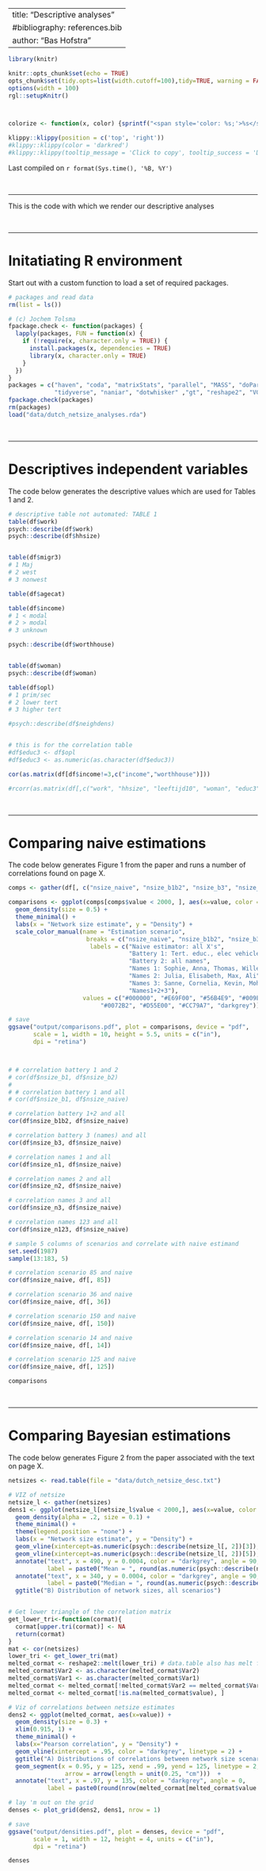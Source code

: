 
---
title: "Descriptive analyses"
#bibliography: references.bib
author: "Bas Hofstra"
---

```r
library(knitr)

knitr::opts_chunk$set(echo = TRUE)
opts_chunk$set(tidy.opts=list(width.cutoff=100),tidy=TRUE, warning = FALSE, message = FALSE,comment = "#>", cache=TRUE, class.source=c("test"), class.output=c("test2"))
options(width = 100)
rgl::setupKnitr()



colorize <- function(x, color) {sprintf("<span style='color: %s;'>%s</span>", color, x) }

```

```r
klippy::klippy(position = c('top', 'right'))
#klippy::klippy(color = 'darkred')
#klippy::klippy(tooltip_message = 'Click to copy', tooltip_success = 'Done')
```

Last compiled on `r format(Sys.time(), '%B, %Y')`

<br>

----

This is the code with which we render our descriptive analyses

<br>

----

# Initatiating R environment

Start out with a custom function to load a set of required packages.
  
```r
# packages and read data
rm(list = ls())

# (c) Jochem Tolsma
fpackage.check <- function(packages) {
  lapply(packages, FUN = function(x) {
    if (!require(x, character.only = TRUE)) {
      install.packages(x, dependencies = TRUE)
      library(x, character.only = TRUE)
    }
  })
}
packages = c("haven", "coda", "matrixStats", "parallel", "MASS", "doParallel", "dplyr", "cowplot", 
             "tidyverse", "naniar", "dotwhisker" ,"gt", "reshape2", "VGAM", "expss", "Hmisc")
fpackage.check(packages)
rm(packages)
load("data/dutch_netsize_analyses.rda")
```
<br>

----

# Descriptives independent variables

The code below generates the descriptive values which are used for Tables 1 and 2.
  

```r




# descriptive table not automated: TABLE 1
table(df$work)
psych::describe(df$work)
psych::describe(df$hhsize)


table(df$migr3)
# 1 Maj
# 2 west
# 3 nonwest

table(df$agecat)

table(df$income)
# 1 < modal
# 2 > modal
# 3 unknown

psych::describe(df$worthhouse)


table(df$woman)
psych::describe(df$woman)

table(df$opl)
# 1 prim/sec
# 2 lower tert
# 3 higher tert

#psych::describe(df$neighdens)


# this is for the correlation table
#df$educ3 <- df$opl
#df$educ3 <- as.numeric(as.character(df$educ3))

cor(as.matrix(df[df$income!=3,c("income","worthhouse")]))

#rcorr(as.matrix(df[,c("work", "hhsize", "leeftijd10", "woman", "educ3", "neighdens", "worthhouse" )]), type = "pearson")

```

<br>

----

# Comparing naive estimations

The code below generates Figure 1 from the paper and runs a number of correlations found on page X.
  

```r

comps <- gather(df[, c("nsize_naive", "nsize_b1b2", "nsize_b3", "nsize_n1", "nsize_n2", "nsize_n3", "nsize_n123")])

comparisons <- ggplot(comps[comps$value < 2000, ], aes(x=value, color = key)) + 
  geom_density(size = 0.5) + 
  theme_minimal() +
  labs(x = "Network size estimate", y = "Density") +
  scale_color_manual(name = "Estimation scenario", 
                      breaks = c("nsize_naive", "nsize_b1b2", "nsize_b3", "nsize_n1", "nsize_n2", "nsize_n3", "nsize_n123"), 
                       labels = c("Naive estimator: all X's", 
                                  "Battery 1: Tert. educ., elec vehicle, etc.", 
                                  "Battery 2: all names", 
                                  "Names 1: Sophie, Anna, Thomas, Willem", 
                                  "Names 2: Julia, Elisabeth, Max, Ali",
                                  "Names 3: Sanne, Cornelia, Kevin, Mohammed",
                                  "Names1+2+3"),
                     values = c("#000000", "#E69F00", "#56B4E9", "#009E73", 
                          "#0072B2", "#D55E00", "#CC79A7", "darkgrey"))

# save
ggsave("output/comparisons.pdf", plot = comparisons, device = "pdf",
       scale = 1, width = 10, height = 5.5, units = c("in"),
       dpi = "retina")



# # correlation battery 1 and 2
# cor(df$nsize_b1, df$nsize_b2)
# 
# # correlation battery 1 and all
# cor(df$nsize_b1, df$nsize_naive)

# correlation battery 1+2 and all
cor(df$nsize_b1b2, df$nsize_naive)

# correlation battery 3 (names) and all
cor(df$nsize_b3, df$nsize_naive)

# correlation names 1 and all
cor(df$nsize_n1, df$nsize_naive)

# correlation names 2 and all
cor(df$nsize_n2, df$nsize_naive)

# correlation names 3 and all
cor(df$nsize_n3, df$nsize_naive)

# correlation names 123 and all
cor(df$nsize_n123, df$nsize_naive)

# sample 5 columns of scenarios and correlate with naive estimand
set.seed(1987)
sample(13:183, 5)

# correlation scenario 85 and naive
cor(df$nsize_naive, df[, 85])

# correlation scenario 36 and naive
cor(df$nsize_naive, df[, 36])

# correlation scenario 150 and naive
cor(df$nsize_naive, df[, 150])

# correlation scenario 14 and naive
cor(df$nsize_naive, df[, 14])

# correlation scenario 125 and naive
cor(df$nsize_naive, df[, 125])

comparisons

```




<br>

----

# Comparing Bayesian estimations

The code below generates Figure 2 from the paper associated with the text on page X.
  
```r

netsizes <- read.table(file = "data/dutch_netsize_desc.txt")

# VIZ of netsize
netsize_l <- gather(netsizes)
dens1 <- ggplot(netsize_l[netsize_l$value < 2000,], aes(x=value, color = key)) + 
  geom_density(alpha = .2, size = 0.1) + 
  theme_minimal() + 
  theme(legend.position = "none") +
  labs(x = "Network size estimate", y = "Density") +
  geom_vline(xintercept=as.numeric(psych::describe(netsize_l[, 2])[3]), color = "darkgrey", linetype = 2) +
  geom_vline(xintercept=as.numeric(psych::describe(netsize_l[, 2])[5]), color = "darkgrey", linetype = 2) +
  annotate("text", x = 490, y = 0.0004, color = "darkgrey", angle = 90, 
           label = paste0("Mean = ", round(as.numeric(psych::describe(netsize_l[, 2])[3]), digits = 0))) +
  annotate("text", x = 340, y = 0.0004, color = "darkgrey", angle = 90, 
           label = paste0("Median = ", round(as.numeric(psych::describe(netsize_l[, 2])[5]), digits = 0))) +
  ggtitle("B) Distribution of network sizes, all scenarios")


# Get lower triangle of the correlation matrix
get_lower_tri<-function(cormat){
  cormat[upper.tri(cormat)] <- NA
  return(cormat)
}
mat <- cor(netsizes)
lower_tri <- get_lower_tri(mat)
melted_cormat <- reshape2::melt(lower_tri) # data.table also has melt funciton that won't work on matrices
melted_cormat$Var2 <- as.character(melted_cormat$Var2)
melted_cormat$Var1 <- as.character(melted_cormat$Var1)
melted_cormat <- melted_cormat[!melted_cormat$Var2 == melted_cormat$Var1,]
melted_cormat <- melted_cormat[!is.na(melted_cormat$value), ]

# Viz of correlations between netsize estimates
dens2 <- ggplot(melted_cormat, aes(x=value)) + 
  geom_density(size = 0.3) + 
  xlim(0.915, 1) + 
  theme_minimal() + 
  labs(x="Pearson correlation", y = "Density") +
  geom_vline(xintercept = .95, color = "darkgrey", linetype = 2) +
  ggtitle("A) Distributions of correlations between network size scenarios")  +
  geom_segment(x = 0.95, y = 125, xend = .99, yend = 125, linetype = 2, color = "darkgrey",
                arrow = arrow(length = unit(0.25, "cm")))  +
  annotate("text", x = .97, y = 135, color = "darkgrey", angle = 0, 
           label = paste0(round(nrow(melted_cormat[melted_cormat$value > .95, ])/nrow(melted_cormat)*100, digits = 1),"% of correlations are > .95"))

# lay 'm out on the grid           
denses <- plot_grid(dens2, dens1, nrow = 1) 

# save
ggsave("output/densities.pdf", plot = denses, device = "pdf",
       scale = 1, width = 12, height = 4, units = c("in"),
       dpi = "retina")

denses
```

